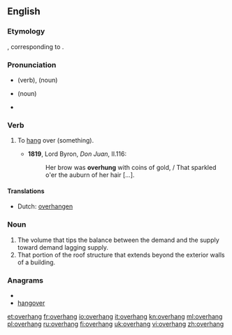 ==English==
===Etymology===
{{etyl|ang}} {{term|oferhangan}}, corresponding to {{prefix|over|hang}}.

===Pronunciation===
* {{a|UK}} {{IPA|/əʊvəˈhaŋ/}} (verb), {{IPA|/ˈəʊvəhaŋ/}} (noun)
* {{a|US}} {{IPA|/ˈoʊvəɹˌhæŋ/}} (noun)
* {{audio|en-us-overhang.ogg|Audio (US)}}

===Verb===
{{en-verb|overhangs|overhanging|overhung}}

# {{transitive}} To [[hang]] over (something).
#*'''1819''', Lord Byron, ''Don Juan'', II.116:
#*:Her brow was '''overhung''' with coins of gold, / That sparkled o'er the auburn of her hair [...].

====Translations====
* Dutch: [[overhangen]]

===Noun===
{{en-noun}}

# The volume that tips the balance between the demand and the supply toward demand lagging supply.
# That portion of the roof structure that extends beyond the exterior walls of a building.

===Anagrams===
* {{alphagram|aeghnorv}}
* [[hangover#English|hangover]]

[[et:overhang]]
[[fr:overhang]]
[[io:overhang]]
[[it:overhang]]
[[kn:overhang]]
[[ml:overhang]]
[[pl:overhang]]
[[ru:overhang]]
[[fi:overhang]]
[[uk:overhang]]
[[vi:overhang]]
[[zh:overhang]]